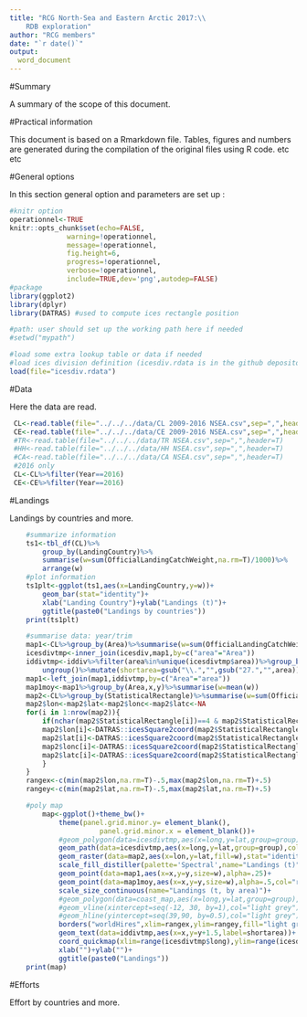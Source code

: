 ```yaml
---
title: "RCG North-Sea and Eastern Arctic 2017:\\
	RDB exploration"
author: "RCG members"
date: "`r date()`"
output: 
  word_document
---
```


#Summary

A summary of the scope of this document.

#Practical information

This document is based on a Rmarkdown file. Tables, figures and numbers are
generated during the compilation of the original files using R code.
etc etc

#General options

In this section general option and parameters are set up :

```r
#knitr option
operationnel<-TRUE
knitr::opts_chunk$set(echo=FALSE, 
		      warning=!operationnel, 
		      message=!operationnel,
		      fig.height=6,
		      progress=!operationnel,
		      verbose=!operationnel,
		      include=TRUE,dev='png',autodep=FALSE)
#package
library(ggplot2)
library(dplyr)
library(DATRAS) #used to compute ices rectangle position

#path: user should set up the working path here if needed
#setwd("mypath")

#load some extra lookup table or data if needed
#load ices division definition (icesdiv.rdata is in the github depository)
load(file="icesdiv.rdata")
```

#Data

Here the data are read.

```r
 CL<-read.table(file="../../../data/CL 2009-2016 NSEA.csv",sep=",",header=T)
 CE<-read.table(file="../../../data/CE 2009-2016 NSEA.csv",sep=",",header=T)
 #TR<-read.table(file="../../../data/TR NSEA.csv",sep=",",header=T)
 #HH<-read.table(file="../../../data/HH NSEA.csv",sep=",",header=T)
 #CA<-read.table(file="../../../data/CA NSEA.csv",sep=",",header=T)
 #2016 only
 CL<-CL%>%filter(Year==2016)
 CE<-CE%>%filter(Year==2016)
```

#Landings

Landings by countries and more.

```r
	#summarize information
 	ts1<-tbl_df(CL)%>%
		group_by(LandingCountry)%>%
		summarise(w=sum(OfficialLandingCatchWeight,na.rm=T)/1000)%>%
		arrange(w)
	#plot information
	ts1plt<-ggplot(ts1,aes(x=LandingCountry,y=w))+
		geom_bar(stat="identity")+
		xlab("Landing Country")+ylab("Landings (t)")+
		ggtitle(paste0("Landings by countries"))
	print(ts1plt)
```

```r
	#summarise data: year/trim
	map1<-CL%>%group_by(Area)%>%summarise(w=sum(OfficialLandingCatchWeight,na.rm=T)/1000)%>%ungroup()
	icesdivtmp<-inner_join(icesdiv,map1,by=c("area"="Area"))
	iddivtmp<-iddiv%>%filter(area%in%unique(icesdivtmp$area))%>%group_by(area)%>%summarise(x=mean(x),y=mean(y))%>%
		ungroup()%>%mutate(shortarea=gsub("\\.","",gsub("27.","",area)))
	map1<-left_join(map1,iddivtmp,by=c("Area"="area"))
	map1moy<-map1%>%group_by(Area,x,y)%>%summarise(w=mean(w))
	map2<-CL%>%group_by(StatisticalRectangle)%>%summarise(w=sum(OfficialLandingCatchWeight,na.rm=T)/1000)%>%ungroup()
	map2$lon<-map2$lat<-map2$lonc<-map2$latc<-NA
	for(i in 1:nrow(map2)){
		if(nchar(map2$StatisticalRectangle[i])==4 & map2$StatisticalRectangle[i]!="NULL"){
		map2$lon[i]<-DATRAS::icesSquare2coord(map2$StatisticalRectangle[i],"midpoint")$lon
		map2$lat[i]<-DATRAS::icesSquare2coord(map2$StatisticalRectangle[i],"midpoint")$lat
		map2$lonc[i]<-DATRAS::icesSquare2coord(map2$StatisticalRectangle[i],"corner")$lon
		map2$latc[i]<-DATRAS::icesSquare2coord(map2$StatisticalRectangle[i],"corner")$lat
		}
	}
	rangex<-c(min(map2$lon,na.rm=T)-.5,max(map2$lon,na.rm=T)+.5)
	rangey<-c(min(map2$lat,na.rm=T)-.5,max(map2$lat,na.rm=T)+.5)

	#poly map
		map<-ggplot()+theme_bw()+
			theme(panel.grid.minor.y= element_blank(),
		              panel.grid.minor.x = element_blank())+
			#geom_polygon(data=icesdivtmp,aes(x=long,y=lat,group=group),fill=NA,border="black")+
			geom_path(data=icesdivtmp,aes(x=long,y=lat,group=group),color="dark grey")+#,fill=NA,border="black")+
			geom_raster(data=map2,aes(x=lon,y=lat,fill=w),stat="identity",alpha=.75)+ 
			scale_fill_distiller(palette='Spectral',name="Landings (t)")+
			geom_point(data=map1,aes(x=x,y=y,size=w),alpha=.25)+
			geom_point(data=map1moy,aes(x=x,y=y,size=w),alpha=.5,col="red",fill=NA,shape=1)+
			scale_size_continuous(name="Landings (t, by area)")+
			#geom_polygon(data=coast_map,aes(x=long,y=lat,group=group),fill="grey")+#coord_fixed(1)
			#geom_vline(xintercept=seq(-12, 30, by=1),col="light grey")+
			#geom_hline(yintercept=seq(39,90, by=0.5),col="light grey")+
			borders("worldHires",xlim=rangex,ylim=rangey,fill="light grey",colour="light grey")+
			geom_text(data=iddivtmp,aes(x=x,y=y+1.5,label=shortarea))+
			coord_quickmap(xlim=range(icesdivtmp$long),ylim=range(icesdivtmp$lat))+
			xlab("")+ylab("")+
			ggtitle(paste0("Landings"))
	print(map)
```

#Efforts

Effort by countries and more.

```
```


